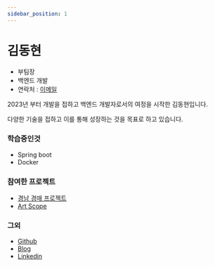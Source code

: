 ```yaml
---
sidebar_position: 1
---
```

# 김동현

- 부팀장
- 백엔드 개발
- 연락처 : [이메일](mailto:haroya0***7@gmail.com)

2023년 부터 개발을 접하고 백엔드 개발자로서의 여정을 시작한 김동현입니다.

다양한 기술을 접하고 이를 통해 성장하는 것을 목표로 하고 있습니다.

### 학습중인것
- Spring boot
- Docker

### 참여한 프로젝트
- [경남 경매 프로젝트](https://github.com/gyeongnam-gyeongmae)
- [Art Scope](https://github.com/Media-XI/artscope-backend)


### 그외
- [Github](https://github.com/haroya01)
- [Blog](https://velog.io/@haroya01/posts)
- [Linkedin](https://www.linkedin.com/in/kim-donghyun-8502a42b4/)
